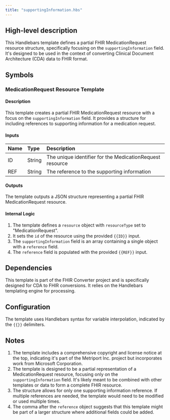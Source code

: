 ```yaml
---
title: "supportingInformation.hbs"
---
```


## High-level description
This Handlebars template defines a partial FHIR MedicationRequest resource structure, specifically focusing on the `supportingInformation` field. It's designed to be used in the context of converting Clinical Document Architecture (CDA) data to FHIR format.

## Symbols

### MedicationRequest Resource Template
#### Description
This template creates a partial FHIR MedicationRequest resource with a focus on the `supportingInformation` field. It provides a structure for including references to supporting information for a medication request.

#### Inputs
| Name | Type | Description |
|:-----|:-----|:------------|
| ID | String | The unique identifier for the MedicationRequest resource |
| REF | String | The reference to the supporting information |

#### Outputs
The template outputs a JSON structure representing a partial FHIR MedicationRequest resource.

#### Internal Logic
1. The template defines a `resource` object with `resourceType` set to "MedicationRequest".
2. It sets the `id` of the resource using the provided `{{ID}}` input.
3. The `supportingInformation` field is an array containing a single object with a `reference` field.
4. The `reference` field is populated with the provided `{{REF}}` input.

## Dependencies
This template is part of the FHIR Converter project and is specifically designed for CDA to FHIR conversions. It relies on the Handlebars templating engine for processing.

## Configuration
The template uses Handlebars syntax for variable interpolation, indicated by the `{{}}` delimiters.

## Notes
1. The template includes a comprehensive copyright and license notice at the top, indicating it's part of the Metriport Inc. project but incorporates work from Microsoft Corporation.
2. The template is designed to be a partial representation of a MedicationRequest resource, focusing only on the `supportingInformation` field. It's likely meant to be combined with other templates or data to form a complete FHIR resource.
3. The structure allows for only one supporting information reference. If multiple references are needed, the template would need to be modified or used multiple times.
4. The comma after the `reference` object suggests that this template might be part of a larger structure where additional fields could be added.